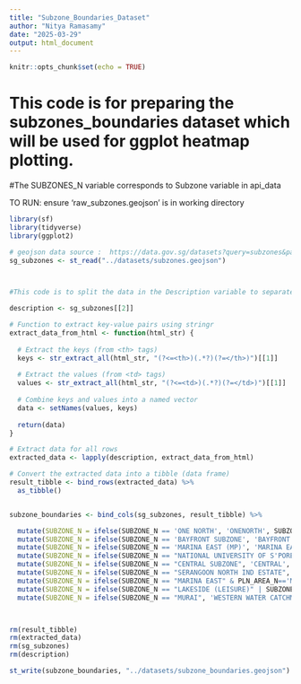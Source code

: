 ```yaml
---
title: "Subzone_Boundaries_Dataset"
author: "Nitya Ramasamy"
date: "2025-03-29"
output: html_document
---
```


```r
knitr::opts_chunk$set(echo = TRUE)
```

# This code is for preparing the subzones_boundaries dataset which will be used for ggplot heatmap plotting. 
#The SUBZONES_N variable corresponds to Subzone variable in api_data


TO RUN:
ensure 'raw_subzones.geojson' is in working directory


```r
library(sf)
library(tidyverse)
library(ggplot2)

```


```r


# geojson data source :  https://data.gov.sg/datasets?query=subzones&page=1&resultId=d_8594ae9ff96d0c708bc2af633048edfb
sg_subzones <- st_read("../datasets/subzones.geojson")



#This code is to split the data in the Description variable to separate columns

description <- sg_subzones[[2]] 

# Function to extract key-value pairs using stringr
extract_data_from_html <- function(html_str) {
  
  # Extract the keys (from <th> tags)
  keys <- str_extract_all(html_str, "(?<=<th>)(.*?)(?=</th>)")[[1]]
  
  # Extract the values (from <td> tags)
  values <- str_extract_all(html_str, "(?<=<td>)(.*?)(?=</td>)")[[1]]
  
  # Combine keys and values into a named vector
  data <- setNames(values, keys)
  
  return(data)
}

# Extract data for all rows
extracted_data <- lapply(description, extract_data_from_html)

# Convert the extracted data into a tibble (data frame)
result_tibble <- bind_rows(extracted_data) %>%
  as_tibble()


subzone_boundaries <- bind_cols(sg_subzones, result_tibble) %>%

  mutate(SUBZONE_N = ifelse(SUBZONE_N == 'ONE NORTH', 'ONENORTH', SUBZONE_N)) %>%
  mutate(SUBZONE_N = ifelse(SUBZONE_N == 'BAYFRONT SUBZONE', 'BAYFRONT', SUBZONE_N)) %>%
  mutate(SUBZONE_N = ifelse(SUBZONE_N == 'MARINA EAST (MP)', 'MARINA EAST', SUBZONE_N)) %>%
  mutate(SUBZONE_N = ifelse(SUBZONE_N == "NATIONAL UNIVERSITY OF S'PORE", 'NATIONAL UNIVERSITY OF SINGAPORE', SUBZONE_N)) %>%
  mutate(SUBZONE_N = ifelse(SUBZONE_N == "CENTRAL SUBZONE", 'CENTRAL', SUBZONE_N)) %>%
  mutate(SUBZONE_N = ifelse(SUBZONE_N == "SERANGOON NORTH IND ESTATE", 'SERANGOON NORTH INDUSTRIAL ESTATE', SUBZONE_N)) %>%
  mutate(SUBZONE_N = ifelse(SUBZONE_N == "MARINA EAST" & PLN_AREA_N=='MARINE PARADE', 'MARINA EAST (MARINE PARADE)', SUBZONE_N)) %>%
  mutate(SUBZONE_N = ifelse(SUBZONE_N == "LAKESIDE (LEISURE)" | SUBZONE_N=='LAKESIDE (BUSINESS)', 'LAKESIDE', SUBZONE_N)) %>%
  mutate(SUBZONE_N = ifelse(SUBZONE_N == "MURAI", 'WESTERN WATER CATCHMENT', SUBZONE_N)) 



rm(result_tibble)
rm(extracted_data)
rm(sg_subzones)
rm(description)

st_write(subzone_boundaries, "../datasets/subzone_boundaries.geojson")


```
